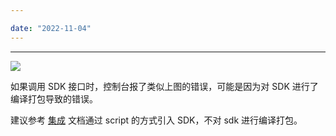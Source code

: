 ```yaml
---

date: "2022-11-04"
---
```


<Title>调用编译打包后 Roomkit SDK 的接口时报错怎么处理？</Title>


---

<Frame width="512" height="auto" caption=""><Frame width="512" height="auto" caption=""><img src="https://doc-media.zego.im/sdk-doc/Pics/FAQ/roomkit/roomkit1.png" /></Frame></Frame>

如果调用 SDK 接口时，控制台报了类似上图的错误，可能是因为对 SDK 进行了编译打包导致的错误。

建议参考 [集成](https://doc-zh.zego.im/article/8111) 文档通过 script 的方式引入 SDK，不对 sdk 进行编译打包。